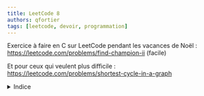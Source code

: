 ```yaml
---
title: LeetCode 8
authors: qfortier
tags: [leetcode, devoir, programmation]
---
```


Exercice à faire en C sur LeetCode pendant les vacances de Noël : https://leetcode.com/problems/find-champion-ii (facile)

Et pour ceux qui veulent plus difficile : https://leetcode.com/problems/shortest-cycle-in-a-graph

<details>
<summary>Indice</summary>

Pour le premier exercice, il s'agit de trouver s'il existe un unique sommet de degré entrant nul.

Pour le deuxième exercice, on peut utiliser un parcours en largeur : si on est en train de visiter un sommet `u` et qu'on trouve un voisin `v` de `u` qui est déjà visité, alors on a trouvé un cycle de longueur `d[u] + d[v] + 1`.

</details>
